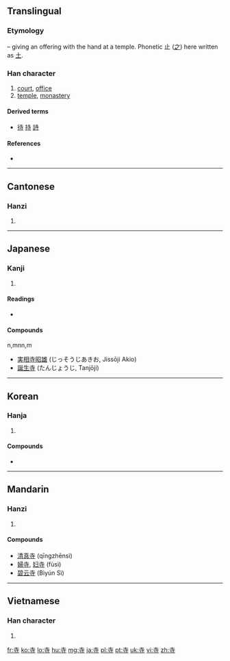 ==Translingual==
{{stroke_order|strokes=6}}

===Etymology===
{{Han compound|止|寸|t2=hand|ls=psc|c1=p|c2=s}} – giving an offering with the hand at a temple. Phonetic 止 ([[之]]) here written as [[土]].

===Han character===
{{Han char|rn=41|rad=寸|as=03|sn=6|four=4034<sub>1</sub>|canj=土木戈 (GDI)}}

# [[court]], [[office]]
# [[temple]], [[monastery]]

====Derived terms====
* [[待]] [[持]] [[詩]]

====References====
* {{Han ref|kx=0293.330|dkj=07414|dj=0581.080|hdz=10503.110|uh=5BFA|ud=23546|bh=A678|bd=42616}}

----

==Cantonese==

===Hanzi===
{{yue-hanzi|jyut=|y=ji6}}

# {{defn|lang=yue|sort=寸03}}

----

==Japanese==

===Kanji===
{{ja-kanji|grade=2|rs=寸03}}

# {{defn|lang=ja|sort=寸03}}

====Readings====
* {{ja-readings|on=[[じ]] (ji), [[し]] (shi)|kun=[[てら]] (tera)}}

====Compounds====
n,mnn,m
* [[実相寺昭雄]] (じっそうじあきお, Jissōji Akio)
* [[誕生寺]] (たんじょうじ, Tanjōji)

----

==Korean==

===Hanja===
{{ko-hanja|hangeul=[[사]], [[시]]|rv=sa, si|mr=sa, si}}

# {{defn|lang=ko|sort=寸03}}

====Compounds====
* {{l|ko|sc=Kore|寺刹|tr=[[사찰]], sachal}}

----

==Mandarin==

===Hanzi===
{{cmn-hanzi|pin=[[sì]] ([[si4]])|wg=ssu<sup>4</sup>}}

# {{defn|lang=cmn|sort=寸03}}

====Compounds====
* [[清真寺]] (qīngzhēnsì)
* [[婦寺]], [[妇寺]] (fùsì)
* [[碧云寺]] (Bìyún Sì)

----

==Vietnamese==

===Han character===
{{vi-hantu|[[tự]]|rs=寸03}}

# {{defn|lang=vi|sort=寸03}}

[[fr:寺]]
[[ko:寺]]
[[lo:寺]]
[[hu:寺]]
[[mg:寺]]
[[ja:寺]]
[[pl:寺]]
[[pt:寺]]
[[uk:寺]]
[[vi:寺]]
[[zh:寺]]